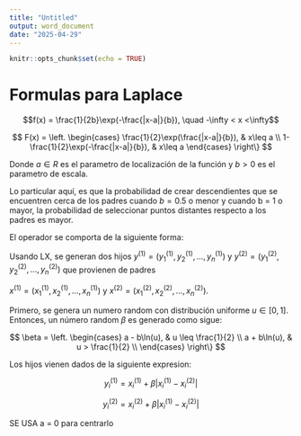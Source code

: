 ```yaml
---
title: "Untitled"
output: word_document
date: "2025-04-29"
---
```


```r
knitr::opts_chunk$set(echo = TRUE)
```

# Formulas para Laplace #

$$f(x) = \frac{1}{2b}\exp(-\frac{|x-a|}{b}), \quad -\infty < x <\infty$$

$$
  F(x) = \left.
  \begin{cases}
    \frac{1}{2}\exp(\frac{|x-a|}{b}), & x\leq a \\
  1-  \frac{1}{2}\exp(-\frac{|x-a|}{b}), & x\leq a
  \end{cases}
  \right\}
$$


Donde $a \in R$ es el parametro de localización de la función y $b>0$ es el parametro de escala.

Lo particular aquí, es que la probabilidad de crear descendientes que se encuentren cerca de los padres cuando $b = 0.5$ o menor y cuando b = 1 o mayor, la probabilidad de seleccionar puntos distantes respecto a los padres es mayor. 


El operador se comporta de la siguiente forma:

Usando LX, se generan dos hijos $y^{(1)} = (y^{(1)}_1,y^{(1)}_2,\dots,y_n^{(1)})$  y $y^{(2)} = (y^{(2)}_1,y^{(2)}_2,\dots,y_n^{(2)})$ que provienen de padres

$x^{(1)} = (x^{(1)}_1,x^{(1)}_2,\dots,x_n^{(1)})$ y $x^{(2)} = (x^{(2)}_1,x^{(2)}_2,\dots,x_n^{(2)})$.

Primero, se genera un numero random con distribución uniforme $u \in [0,1]$.
Entonces, un número random $\beta$ es generado como sigue:

$$
  \beta  = \left.
  \begin{cases}
  a - b\ln(u), & u \leq \frac{1}{2} \\
  a + b\ln(u), & u > \frac{1}{2} \\
  \end{cases}
  \right\}
$$

Los hijos vienen dados de la siguiente expresion:

 $$y_i^{(1)} = x_i^{(1)} + \beta |x_i^{(1)}-x_i^{(2)}|$$
 
 $$y_i^{(2)} = x_i^{(2)} + \beta |x_i^{(1)}-x_i^{(2)}|$$



SE USA a = 0 para centrarlo


